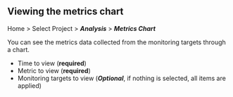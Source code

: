 ## Viewing the metrics chart

Home > Select Project > **_Analysis_** > **_Metrics Chart_**

You can see the metrics data collected from the monitoring targets through a chart.

<ProdImg img='metrics-chart-example-01.png' desc='' />

-   Time to view (**required**)
-   Metric to view (**required**)
-   Monitoring targets to view (**_Optional_**, if nothing is selected, all items are applied)
